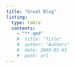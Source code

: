 ```yaml
---
title: "Great Blog"
listing:
  type: table
  contents:
    - "**.qmd"
    #- title: "Title"
    #  author: "Authors"
    #  date: 20XX-01-01
    #  path: url
---
```



